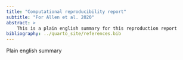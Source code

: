 ```yaml
---
title: "Computational reproducibility report"
subtitle: "For Allen et al. 2020"
abstract: >
    This is a plain english summary for this reproduction report
bibliography: ../quarto_site/references.bib
---
```


Plain english summary